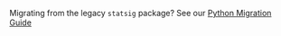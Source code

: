 Migrating from the legacy `statsig` package? See our [Python Migration Guide](/server-core/py-core-migration/)